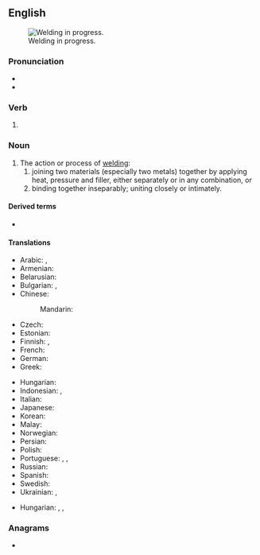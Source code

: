 ==English==
{{wikipedia}}
[[File:BP subsea oil recovery system chamber construction 2010-04-26.jpg|thumb|Welding in progress.]]

===Pronunciation===
* {{IPA|en|/ˈwɛldɪŋ/}}
* {{rhymes|en|ɛldɪŋ|s=2}}

===Verb===
{{head|en|verb form}}

# {{present participle of|en|weld|nocat=1}}

===Noun===
{{en-noun}}

# The action or process of [[weld#Verb|welding]]:
## joining two materials (especially two metals) together by applying heat, pressure and filler, either separately or in any combination, or
## binding together inseparably; uniting closely or intimately.

====Derived terms====
* {{l|en|welding iron}}

====Translations====
{{trans-top|the action or process of welding: joining two materials (especially two metals) together by applying heat, pressure and filler}}
* Arabic: {{t|ar|لَحْم|m}}, {{t|ar|لِحَام|m}}
* Armenian: {{t+|hy|զոդում}}
* Belarusian: {{t|be|зва́рка|f}}
* Bulgarian: {{t|bg|заваря́ване|n}}, {{t+|bg|зава́рка|f}}
* Chinese:
*: Mandarin: {{t+|cmn|焊接|tr=hànjiē}}
* Czech: {{t|cs|svařování|n}}
* Estonian: {{t|et|keevitamine}}
* Finnish: {{t+|fi|hitsaaminen}}, {{t+|fi|hitsaus}}
* French: {{t+|fr|soudage|m}}
* German: {{t+|de|Schweißen|f}}
* Greek: {{t+|el|συγκόλληση|f}}
{{trans-mid}}
* Hungarian: {{t+|hu|hegesztés}}
* Indonesian: {{t+|id|las}}, {{t+|id|pengelasan}}
* Italian: {{t+|it|saldatura|f}}
* Japanese: {{t+|ja|溶接|tr=ようせつ, yōsetsu}}
* Korean: {{t+|ko|용접}}
* Malay: {{t|ms|kimpalan}}
* Norwegian: {{t|no|sveising|m}}
* Persian: {{t+|fa|جوشکاری|tr=juškâri}}
* Polish: {{t+|pl|spawanie|n}}
* Portuguese: {{t|pt|soldadura|f}}, {{t+|pt|solda|f}}, {{t|pt|soldagem|f}}
* Russian: {{t+|ru|сва́рка|f}}
* Spanish: {{t+|es|soldadura}}
* Swedish: {{t+|sv|svetsning|c}}
* Ukrainian: {{t|uk|зва́рювання|n}}, {{t|uk|зва́рення|n}}
{{trans-bottom}}

{{trans-top|the action or process of binding together inseparably; uniting closely or intimately}}
{{trans-mid}}
* Hungarian: {{t|hu|összeforradás}}, {{t|hu|összeforrás}}, {{t|hu|összeforrasztás}}
{{trans-bottom}}

===Anagrams===
* {{anagrams|en|a=degilnw|lewding}}